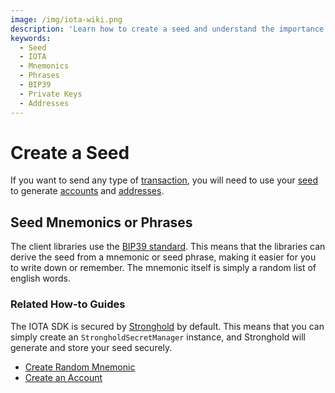 ```yaml
---
image: /img/iota-wiki.png
description: 'Learn how to create a seed and understand the importance of seed mnemonics or phrases for generating private keys and addresses securely in the IOTA ecosystem.'
keywords:
  - Seed
  - IOTA
  - Mnemonics
  - Phrases
  - BIP39
  - Private Keys
  - Addresses
---
```



# Create a Seed

If you want to send any type of [transaction](./../simple-transfer.mdx), you will need to use
your [seed](#seeds) to generate [accounts](#accounts) and [addresses](#addresses).

## Seed Mnemonics or Phrases

The client libraries use the [BIP39 standard](https://en.bitcoin.it/wiki/BIP_0039). This means that the libraries can
derive the seed from a mnemonic or seed phrase, making it easier for you to write down or remember. The mnemonic itself
is simply a random list of english words.

### Related How-to Guides

The IOTA SDK is secured by [Stronghold](https://wiki.iota.org/shimmer/stronghold/welcome) by default. This
means that you can simply create an `StrongholdSecretManager` instance, and Stronghold will generate and store your seed securely.

- [Create Random Mnemonic](/iota-sdk/how-tos/accounts-and-addresses/create-mnemonic/)
- [Create an Account](/iota-sdk/how-tos/accounts-and-addresses/create-account/)
